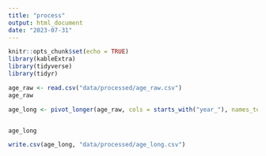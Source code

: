 ```yaml
---
title: "process"
output: html_document
date: "2023-07-31"
---
```


```r
knitr::opts_chunk$set(echo = TRUE)
library(kableExtra)
library(tidyverse)
library(tidyr)
```

```r
age_raw <- read.csv("data/processed/age_raw.csv")
age_raw

```

```r
age_long <- pivot_longer(age_raw, cols = starts_with("year_"), names_to = "year", values_to = "value")


age_long
```
```r
write.csv(age_long, "data/processed/age_long.csv")
```



